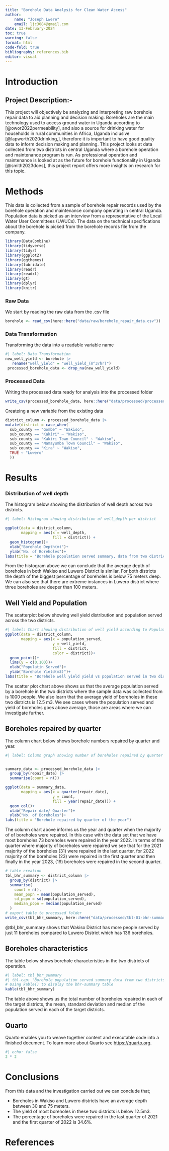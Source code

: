 ```yaml
---
title: "Borehole Data Analysis for Clean Water Access"
author: 
    name: "Joseph Lwere"
    email: ljc3084@gmail.com
date: 13-February-2024
toc: true
warning: false
format: html
code-fold: true
bibliography: references.bib
editor: visual
---
```


# Introduction

## Project Description:-

This project will objectively be analyzing and interpreting raw borehole repair data to aid planning and decision making. Boreholes are the main technology used to access ground water in Uganda according to [@owor2022permeability], and also a source for drinking water for households in rural communities in Africa, Uganda inclusive [@lapworth2020drinking,], therefore it is important to have good quality data to inform decision making and planning. This project looks at data collected from two districts in central Uganda where a borehole operation and maintenance program is run. As professional operation and maintenance is looked at as the future for borehole functionality in Uganda [@smith2023does], this project report offers more insights on research for this topic.

# Methods

This data is collected from a sample of borehole repair records used by the borehole operation and maintenance company operating in central Uganda. Population data is picked as an interview from a representative of the Local Water User Committees (LWUCs). The data on the technical specifications about the borehole is picked from the borehole records file from the company.

```r
library(DataCombine)
library(tidyverse)
library(tidyr)
library(ggplot2)
library(ggthemes)
library(lubridate)
library(readr)
library(readxl)
library(gt)
library(dplyr)
library(knitr)
```

### Raw Data

We start by reading the raw data from the .csv file

```r
borehole <- read_csv(here::here("data/raw/borehole_repair_data.csv"))
```

### Data Transformation

Transforming the data into a readable variable name

```r
#| label: Data Transformation
new_well_yield <- borehole |> 
   rename("well_yield" = "well_yield_(m^3/hr)")
 processed_borehole_data <- drop_na(new_well_yield)

```

### Processed Data

Writing the processed data ready for analysis into the processed folder

```r
write_csv(processed_borehole_data, here::here("data/processed/processed_borehole_data.csv"))

```

Createing a new variable from the existing data

```r
district_column <- processed_borehole_data |> 
mutate(district = case_when(
  sub_county == "Gombe" ~ "Wakiso",
  sub_county == "Kakiri" ~ "Wakiso",
  sub_county == "Kakiri Town Council" ~ "Wakiso",
  sub_county == "Namayumba Town Council" ~ "Wakiso",
  sub_county == "Kira" ~ "Wakiso",
  TRUE ~ "Luwero"
  ))

```

# Results

### Distribution of well depth

The histogram below showing the distribution of well depth across two districts.

```r
#| label: Histogram showing distribution of well_depth per district

ggplot(data = district_column,
       mapping = aes(x = well_depth,
                     fill = district)) +
  geom_histogram()+
  xlab("Borehole Depth(m)")+
  ylab("No. of Boreholes")+
labs(title = "Borehole population served summary, data from two districts")
```

From the histogram above we can conclude that the average depth of boreholes in both Wakiso and Luwero District is similar. For both districts the depth of the biggest percentage of boreholes is below 75 meters deep. We can also see that there are extreme instances in Luwero district where three boreholes are deeper than 100 meters.

## Well Yield and Population

The scatterplot below showing well yield distribution and population served across the two districts.

```r
#| label: Chart showing distribution of well yield according to Population served
ggplot(data = district_column, 
       mapping = aes(x = population_served, 
                     y = well_yield, 
                     fill = district, 
                     color = district))+ 
  geom_point()+ 
  lims(y = c(0,100))+ 
  xlab("Populatin Served")+ 
  ylab("Borehole Yield(m3)")+
labs(title = "Borehole well yield yield vs population served in two districts")
```

The scatter plot chart above shows us that the average population served by a borehole in the two districts where the sample data was collected from is 1000 people. We also learn that the average yield of boreholes in these two districts is 12.5 m3. We see cases where the population served and yield of boreholes goes above average, those are areas where we can investigate further.

## Boreholes repaired by quarter

The column chart below shows borehole numbers repaired by quarter and year.

```r

#| label: Column graph showing number of boreholes repaired by quarter of a year


summary_data <- processed_borehole_data |>  
  group_by(repair_date) |> 
  summarise(count = n())

ggplot(data = summary_data,
       mapping = aes(x = quarter(repair_date),
                     y = count,
                     fill = year(repair_date))) +
  geom_col()+
  xlab("Repair date/ Quarter")+
  ylab("No. of Boreholes")+
labs(title = "Borehole repaired by quarter of the year")
```

The column chart above informs us the year and quarter when the majority of of boreholes were repaired. In this case with the data set that we have most boreholes 73 boreholes were repaired in the year 2022. In terms of the quarter where majority of boreholes were repaired we see that for the 2021 majority of the boreholes (31) were repaired in the last quarter, for 2022 majority of the boreholes (23) were repaired in the first quarter and then finally in the year 2023, (19) boreholes were repaired in the second quarter.

```r
# table creation
tbl_bhr_summary <- district_column |> 
  group_by(district) |> 
  summarise(
    count = n(),
    mean_popn = mean(population_served),
    sd_popn = sd(population_served),
    median_popn = median(population_served)
  ) 
# export table to processed folder 
write_csv(tbl_bhr_summary, here::here("data/processed/tbl-01-bhr-summary.csv"))


```

@tbl_bhr_summary shows that Wakiso District has more people served by just 11 boreholes compared to Luwero District which has 136 boreholes.

## Boreholes characteristics

The table below shows borehole characteristics in the two districts of operation.

```r
#| label: tbl_bhr_summary
#| tbl-cap: "Borehole population served summary data from two districts"
# Using kable() to display the bhr-summary table
kable(tbl_bhr_summary)
```

The table above shows us the total number of boreholes repaired in each of the target districts, the mean, standard deviation and median of the population served in each of the target districts.

## Quarto

Quarto enables you to weave together content and executable code into a finished document. To learn more about Quarto see <https://quarto.org>.
```r
#| echo: false
2 * 2
```

# Conclusions
From this data and the investigation carried out we can conclude that; 

 - Boreholes in Wakiso and Luwero districts have an average depth between 30 and 75 meters.
 - The yield of most boreholes in these two districts is below 12.5m3.
 - The percentage of boreholes  were repaired in the last quarter of 2021 and the first quarter of 2022 is 34.6%.
 
# References